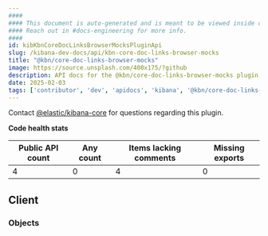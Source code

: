 ```yaml
---
####
#### This document is auto-generated and is meant to be viewed inside our experimental, new docs system.
#### Reach out in #docs-engineering for more info.
####
id: kibKbnCoreDocLinksBrowserMocksPluginApi
slug: /kibana-dev-docs/api/kbn-core-doc-links-browser-mocks
title: "@kbn/core-doc-links-browser-mocks"
image: https://source.unsplash.com/400x175/?github
description: API docs for the @kbn/core-doc-links-browser-mocks plugin
date: 2025-02-03
tags: ['contributor', 'dev', 'apidocs', 'kibana', '@kbn/core-doc-links-browser-mocks']
---
```




Contact [@elastic/kibana-core](https://github.com/orgs/elastic/teams/kibana-core) for questions regarding this plugin.

**Code health stats**

| Public API count  | Any count | Items lacking comments | Missing exports |
|-------------------|-----------|------------------------|-----------------|
| 4 | 0 | 4 | 0 |

## Client

### Objects
<DocDefinitionList data={kbnCoreDocLinksBrowserMocksObj.client.objects}/>

